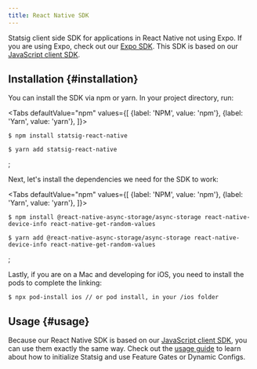 ```yaml
---
title: React Native SDK
---
```



Statsig client side SDK for applications in React Native not using Expo. If you are using Expo, check out our [Expo SDK](./reactNativeExpoSDK). This SDK is based on our [JavaScript client SDK](https://github.com/statsig-io/js-client).

## Installation {#installation}

You can install the SDK via npm or yarn. In your project directory, run:

<Tabs
  defaultValue="npm"
  values={[
    {label: 'NPM', value: 'npm'},
    {label: 'Yarn', value: 'yarn'},
  ]}>
  <TabItem value="npm">

```shell
$ npm install statsig-react-native
```

  </TabItem>
  <TabItem value="yarn">

```shell
$ yarn add statsig-react-native
```

  </TabItem>
</Tabs>;

Next, let's install the dependencies we need for the SDK to work:

<Tabs
  defaultValue="npm"
  values={[
    {label: 'NPM', value: 'npm'},
    {label: 'Yarn', value: 'yarn'},
  ]}>
  <TabItem value="npm">

```shell
$ npm install @react-native-async-storage/async-storage react-native-device-info react-native-get-random-values
```

  </TabItem>
  <TabItem value="yarn">

```shell
$ yarn add @react-native-async-storage/async-storage react-native-device-info react-native-get-random-values
```

  </TabItem>
</Tabs>;

Lastly, if you are on a Mac and developing for iOS, you need to install the pods to complete the linking:
```shell
$ npx pod-install ios // or pod install, in your /ios folder
```

## Usage {#usage}

Because our React Native SDK is based on our [JavaScript client SDK](./jsClientSDK), you can use them exactly the same way. Check out the [usage guide](./jsClientSDK#step-3---initialize-the-sdk) to learn about how to initialize Statsig and use Feature Gates or Dynamic Configs.
